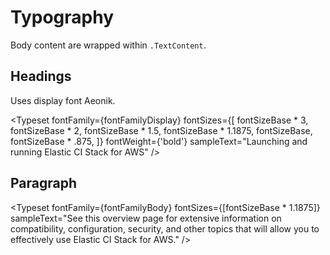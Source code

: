 
<Meta title="Base/Typography" />


# Typography

Body content are wrapped within `.TextContent`.

## Headings

Uses display font Aeonik.

<Typeset
  fontFamily={fontFamilyDisplay}
  fontSizes={[
    fontSizeBase * 3,
    fontSizeBase * 2,
    fontSizeBase * 1.5,
    fontSizeBase * 1.1875,
    fontSizeBase,
    fontSizeBase * .875,
  ]}
  fontWeight={'bold'}
  sampleText="Launching and running Elastic CI Stack for AWS"
/>

## Paragraph

<Typeset
  fontFamily={fontFamilyBody}
  fontSizes={[fontSizeBase * 1.1875]}
  sampleText="See this overview page for extensive information on compatibility, configuration, security, and other topics that will allow you to effectively use Elastic CI Stack for AWS."
/>

